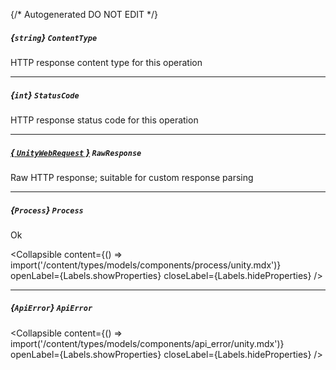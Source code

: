 {/* Autogenerated DO NOT EDIT  */}

##### *{`string`}* `ContentType`
HTTP response content type for this operation

---
##### *{`int`}* `StatusCode`
HTTP response status code for this operation

---
##### [*{ `UnityWebRequest` }*](https://docs.unity3d.com/2021.3/Documentation/ScriptReference/Networking.UnityWebRequest.html) `RawResponse`
Raw HTTP response; suitable for custom response parsing

---
##### *{`Process`}* `Process`
Ok

<Collapsible content={() => import('/content/types/models/components/process/unity.mdx')} openLabel={Labels.showProperties} closeLabel={Labels.hideProperties} />


---
##### *{`ApiError`}* `ApiError`

<Collapsible content={() => import('/content/types/models/components/api_error/unity.mdx')} openLabel={Labels.showProperties} closeLabel={Labels.hideProperties} />



